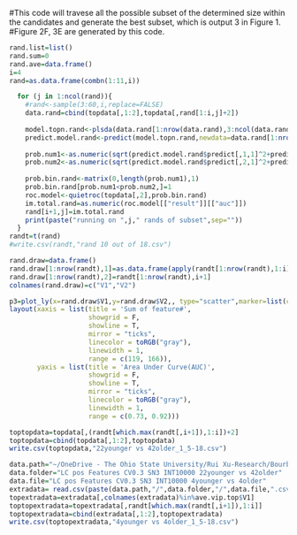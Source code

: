 #This code will travese all the possible subset of the determined size within the candidates and generate the best subset, which is output 3 in Figure 1.
#Figure 2F, 3E are generated by this code.

```r
rand.list=list()
rand.sum=0
rand.ave=data.frame()
i=4
rand=as.data.frame(combn(1:11,i))

  for (j in 1:ncol(rand)){
    #rand<-sample(3:60,i,replace=FALSE)
    data.rand=cbind(topdata[,1:2],topdata[,rand[1:i,j]+2])
    
    model.topn.rand<-plsda(data.rand[1:nrow(data.rand),3:ncol(data.rand)],data.rand[1:nrow(data.rand),2],ncomp=2)
    predict.model.rand<-predict(model.topn.rand,newdata=data.rand[1:nrow(data.rand),3:ncol(data.rand)])
    
    prob.num1<-as.numeric(sqrt(predict.model.rand$predict[,1,1]^2+predict.model.rand$predict[,1,2]^2))
    prob.num2<-as.numeric(sqrt(predict.model.rand$predict[,2,1]^2+predict.model.rand$predict[,2,2]^2))
    
    prob.bin.rand<-matrix(0,length(prob.num1),1)
    prob.bin.rand[prob.num1<prob.num2,]=1
    roc.model<-quietroc(topdata[,2],prob.bin.rand)
    im.total.rand=as.numeric(roc.model[["result"]][["auc"]])
    rand[i+1,j]=im.total.rand
    print(paste("running on ",j," rands of subset",sep=""))
  }
randt=t(rand)
#write.csv(randt,"rand 10 out of 18.csv")
```
```r
rand.draw=data.frame()
rand.draw[1:nrow(randt),1]=as.data.frame(apply(randt[1:nrow(randt),1:i],1,sum))
rand.draw[1:nrow(randt),2]=randt[1:nrow(randt),i+1]  
colnames(rand.draw)=c("V1","V2")
```

```r
p3=plot_ly(x=rand.draw$V1,y=rand.draw$V2,, type="scatter",marker=list(color="DABF80",size=10),name="The average of random m features")%>%#F5D363
layout(xaxis = list(title = 'Sum of feature#',
                    showgrid = F, 
                    showline = T,
                    mirror = "ticks",
                    linecolor = toRGB("gray"),
                    linewidth = 1,
                    range = c(119, 166)),
       yaxis = list(title = 'Area Under Curve(AUC)',
                    showgrid = F, 
                    showline = T,
                    mirror = "ticks",
                    linecolor = toRGB("gray"),
                    linewidth = 1,
                    range = c(0.73, 0.92)))

```

```r
toptopdata=topdata[,(randt[which.max(randt[,i+1]),1:i])+2]
toptopdata=cbind(topdata[,1:2],toptopdata)
write.csv(toptopdata,"22younger vs 42older_1_5-18.csv")
```
```r
data.path="~/OneDrive - The Ohio State University/Rui Xu-Research/Bourbon study II 2021S-/Data Archive"
data.folder="LC pos Features CV0.3 SN3 INT10000 22younger vs 42older"
data.file="LC pos Features CV0.3 SN3 INT10000 4younger vs 4older"
extradata= read.csv(paste(data.path,"/",data.folder,"/",data.file,".csv",sep=""))
topextradata=extradata[,colnames(extradata)%in%ave.vip.top$V1]
toptopextradata=topextradata[,randt[which.max(randt[,i+1]),1:i]]
toptopextradata=cbind(extradata[,1:2],toptopextradata)
write.csv(toptopextradata,"4younger vs 4older_1_5-18.csv")
```


